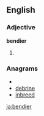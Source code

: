 ==English==

===Adjective===
'''bendier'''

# {{comparative of|[[bendy]]}}

===Anagrams===
* {{alphagram|bdeeinr}}
* [[debrine#English|debrine]]
* [[inbreed#English|inbreed]]


[[ja:bendier]]